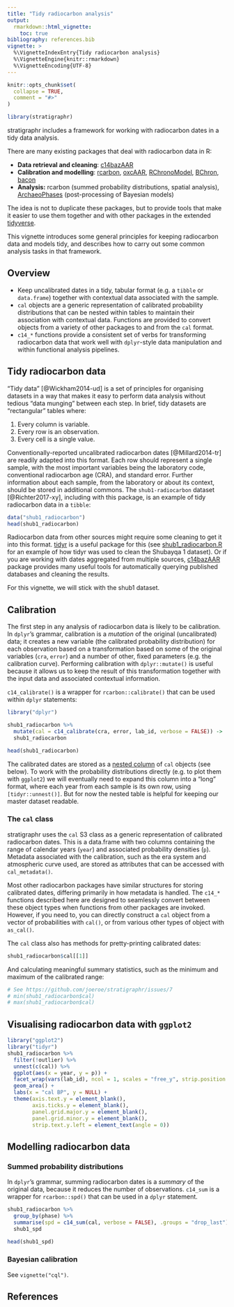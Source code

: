 ```yaml
---
title: "Tidy radiocarbon analysis"
output: 
  rmarkdown::html_vignette:
    toc: true
bibliography: references.bib
vignette: >
  %\VignetteIndexEntry{Tidy radiocarbon analysis}
  %\VignetteEngine{knitr::rmarkdown}
  %\VignetteEncoding{UTF-8}
---
```


```r
knitr::opts_chunk$set(
  collapse = TRUE,
  comment = "#>"
)
```

```r
library(stratigraphr)
```

stratigraphr includes a framework for working with radiocarbon dates in a tidy data analysis.

There are many existing packages that deal with radiocarbon data in R:

* **Data retrieval and cleaning**: [c14bazAAR](https://docs.ropensci.org/c14bazAAR/)
* **Calibration and modelling**: [rcarbon](https://github.com/ahb108/rcarbon), [oxcAAR](https://github.com/ISAAKiel/oxcAAR), [RChronoModel](https://cran.r-project.org/web/packages/RChronoModel/index.html), [BChron](https://andrewcparnell.github.io/Bchron/), [bacon](http://chrono.qub.ac.uk/blaauw/bacon.html)
* **Analysis:** rcarbon (summed probability distributions, spatial analysis), [ArchaeoPhases](https://www.math.sciences.univ-nantes.fr/~philippe/ArchaeoPhases.html) (post-processing of Bayesian models)

The idea is not to duplicate these packages, but to provide tools that make it easier to use them together and with other packages in the extended [tidyverse](https://www.tidyverse.org/).

This vignette introduces some general principles for keeping radiocarbon data and models tidy, and describes how to carry out some common analysis tasks in that framework.

## Overview

* Keep uncalibrated dates in a tidy, tabular format (e.g. a `tibble` or `data.frame`) together with contextual data associated with the sample.
* `cal` objects are a generic representation of calibrated probability distributions that can be nested within tables to maintain their association with contextual data. Functions are provided to convert objects from a variety of other packages to and from the `cal` format.
* `c14_*` functions provide a consistent set of verbs for transforming radiocarbon data that work well with `dplyr`-style data manipulation and within functional analysis pipelines.

## Tidy radiocarbon data

"Tidy data" [@Wickham2014-ud] is a set of principles for organising datasets in a way that makes it easy to perform data analysis without tedious "data munging" between each step.
In brief, tidy datasets are "rectangular" tables where:

1. Every column is variable.
2. Every row is an observation.
3. Every cell is a single value.

Conventionally-reported uncalibrated radiocarbon dates [@Millard2014-tr] are readily adapted into this format.
Each row should represent a single sample, with the most important variables being the laboratory code, conventional radiocarbon age (CRA), and standard error.
Further information about each sample, from the laboratory or about its context, should be stored in additional commons.
The `shub1-radiocarbon` dataset [@Richter2017-xy], including with this package, is an example of tidy radiocarbon data in a `tibble`:

```r
data("shub1_radiocarbon")
head(shub1_radiocarbon)
```

Radiocarbon data from other sources might require some cleaning to get it into this format.
[tidyr](https://tidyr.tidyverse.org/) is a useful package for this (see [shub1_radiocarbon.R](https://github.com/joeroe/stratigraphr/blob/master/data-raw/shub1_radiocarbon.R) for an example of how tidyr was used to clean the Shubayqa 1 dataset).
Or if you are working with dates aggregated from multiple sources, [c14bazAAR](https://docs.ropensci.org/c14bazAAR/) package provides many useful tools for automatically querying published databases and cleaning the results.

For this vignette, we will stick with the shub1 dataset.

## Calibration

The first step in any analysis of radiocarbon data is likely to be calibration.
In `dplyr`'s grammar, calibration is a *mutation* of the original (uncalibrated) data;
it creates a new variable (the calibrated probability distribution) for each observation based on a transformation based on some of the original variables (`cra`, `error`) and a number of other, fixed parameters (e.g. the calibration curve).
Performing calibration with `dplyr::mutate()` is useful because it allows us to keep the result of this transformation together with the input data and associated contextual information.

`c14_calibrate()` is a wrapper for `rcarbon::calibrate()` that can be used within `dplyr` statements:

```r
library("dplyr")

shub1_radiocarbon %>% 
  mutate(cal = c14_calibrate(cra, error, lab_id, verbose = FALSE)) ->
  shub1_radiocarbon

head(shub1_radiocarbon)
```

The calibrated dates are stored as a [nested column](https://tidyr.tidyverse.org/articles/nest.html) of `cal` objects (see below).
To work with the probability distributions directly (e.g. to plot them with `ggplot2`) we will eventually need to expand this column into a "long" format, where each year from each sample is its own row, using `[tidyr::unnest()]`.
But for now the nested table is helpful for keeping our master dataset readable.

### The `cal` class

stratigraphr uses the `cal` S3 class as a generic representation of calibrated radiocarbon dates.
This is a data.frame with two columns containing the range of calendar years (`year`) and associated probability densities (`p`).
Metadata associated with the calibration, such as the era system and atmospheric curve used, are stored as attributes that can be accessed with `cal_metadata()`.

Most other radiocarbon packages have similar structures for storing calibrated dates,
differing primarily in how metadata is handled.
The `c14_*` functions described here are designed to seamlessly convert between these object types when functions from other packages are invoked.
However, if you need to, you can directly construct a `cal` object from a vector of probabilities with `cal()`, or from various other types of object with `as_cal()`.

The `cal` class also has methods for pretty-printing calibrated dates:

```r
shub1_radiocarbon$cal[[1]]
```

And calculating meaningful summary statistics, such as the minimum and maximum of the calibrated range:

```r
# See https://github.com/joeroe/stratigraphr/issues/7
# min(shub1_radiocarbon$cal)
# max(shub1_radiocarbon$cal)
```

## Visualising radiocarbon data with `ggplot2`

```r
library("ggplot2")
library("tidyr")
shub1_radiocarbon %>% 
  filter(!outlier) %>% 
  unnest(c(cal)) %>% 
  ggplot(aes(x = year, y = p)) +
  facet_wrap(vars(lab_id), ncol = 1, scales = "free_y", strip.position = "left") +
  geom_area() +
  labs(x = "cal BP", y = NULL) +
  theme(axis.text.y = element_blank(),
        axis.ticks.y = element_blank(),
        panel.grid.major.y = element_blank(),
        panel.grid.minor.y = element_blank(),
        strip.text.y.left = element_text(angle = 0))
```

## Modelling radiocarbon data

### Summed probability distributions

In `dplyr`'s grammar, summing radiocarbon dates is a *summary* of the original data, because it reduces the number of observations.
`c14_sum` is a wrapper for `rcarbon::spd()` that can be used in a `dplyr` statement.

```r
shub1_radiocarbon %>% 
  group_by(phase) %>% 
  summarise(spd = c14_sum(cal, verbose = FALSE), .groups = "drop_last") ->
  shub1_spd

head(shub1_spd)
```

### Bayesian calibration

See `vignette("cql")`.

## References